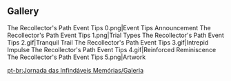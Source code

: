 {{Event Tabs}}
==Gallery==
<gallery>
The Recollector's Path Event Tips 0.png|Event Tips Announcement
The Recollector's Path Event Tips 1.png|Trial Types
The Recollector's Path Event Tips 2.gif|Tranquil Trail
The Recollector's Path Event Tips 3.gif|Intrepid Impulse
The Recollector's Path Event Tips 4.gif|Reinforced Reminiscence
The Recollector's Path Event Tips 5.png|Artwork
</gallery>

[[pt-br:Jornada das Infindáveis Memórias/Galeria]]